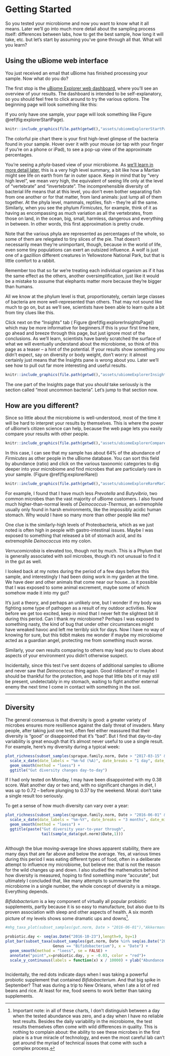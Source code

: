 # Getting Started {#Start}

So you tested your microbiome and now you want to know what it all means. Later we'll go into much more detail about the sampling process itself: differences between labs, how to get the best sample, how long it will take, etc. but let's start by assuming you've gone through all that. What will you learn?

## Using the uBiome web interface

You just received an email that uBiome has finished processing your sample. Now what do you do?

The first stop is the [uBiome Explorer web dashboard](http://explorer.ubiome.com/), where you'll see an overview of your results. The dashboard is intended to be self-explanatory, so you should feel free to click around to try the various options. The beginning page will look something like this:


If you only have one sample, your page will look something like Figure \@ref(fig:explorerStartPage).

```r
knitr::include_graphics(file.path(getwd(),"assets/ubiomeExplorerStartPageMar29Sample.jpg"))

```

The colorful pie chart there is your first high-level glimpse of the bacteria found in your sample. Hover over it with your mouse (or tap with your finger if you’re on a phone or iPad), to see a pop-up view of the approximate percentages.

You’re seeing a _phyla_-based view of your microbiome. As [we'll learn in more detail later](#science), this is a very high level summary, a bit like how a Martian might see life on earth from far in outer space. Keep in mind that by “very high level”, we mean _very_ high, the equivalent of seeing life only at the level of “vertebrate” and “invertebrate”. The incomprehensible diversity of bacterial life means that at this level, you don’t even bother separating fish from one another or for that matter, from land animals: just lump all of them together. At the phyla level, mammals, reptiles, fish – they’re all the same. Similarly, when you see the phylum _Firmicutes_, for example, think of it as having as encompassing as much variation as all the vertebrates, from those on land, in the ocean, big, small, harmless, dangerous and everything in between. In other words, this first approximation is pretty crude.

Note that the various phyla are represented as percentages of the whole, so some of them are relegated to tiny slices of the pie. That doesn’t necessarily mean they’re unimportant, though, because in the world of life, even some tiny populations can exert an outsized influence. A wolf is just one of a gazillion different creatures in Yellowstone National Park, but that is little comfort to a rabbit.

Remember too that so far we're treating each individual organism as if it has the same effect as the others, another oversimplification, just like it would be a mistake to assume that elephants matter more because they’re bigger than humans.

All we know at the phylum level is that, proportionately, certain large classes of bacteria are more well-represented than others. That may not sound like much to go on, but as we’ll see, scientists have been able to learn quite a bit from tiny clues like this.

Click next on the "Insights" tab ( Figure \@ref(fig:explorerInsightsPage)) which may be more informative for beginners.If this is your first time here, go ahead and breeze through this page, but just ignore most of the conclusions. As we'll learn, scientists have barely scratched the surface of what we will eventually understand about the microbiome, so think of this page as a teaser -- a hint of the potential. If your results show something you didn't expect, say on diversity or body weight, don't worry: it almost certainly just means that the Insights pane is wrong about you. Later we'll see how to pull out far more interesting and useful results.

```r
knitr::include_graphics(file.path(getwd(),"assets/ubiomeExplorerInsightsPageMar29.jpg"))
```

The one part of the Insights page that you _should_ take seriously is the section called "most uncommon bacteria". Let's jump to that section now.

## How are you different?

Since so little about the microbiome is well-understood, most of the time it will be hard to interpret your results by themselves. This is where the power of uBiome's citizen science can help, because the web page lets you easily compare your results with other people.  

```r
knitr::include_graphics(file.path(getwd(),"assets/ubiomeExplorerCompareMar29.jpg"))
```


In this case, I can see that my sample has about 64% of the abundance of _Firmicutes_ as other people in the uBiome database. You can sort this field by abundance (ratio) and click on the various taxonomic categories to dig deeper into your microbiome and find microbes that are particularly rare in your sample. (Figure \@ref(fig:explorerRare))

```r
knitr::include_graphics(file.path(getwd(),"assets/ubiomeExploreRareMar29.jpg"))
```

For example, I found that I have much less _Prevotella_ and _Butyvibrio_, two common microbes than the vast majority of uBiome customers.  I also found much higher-than-normal levels of _Deinococcus-Thermus_, an extremophile usually only found in harsh environments, like the impossibly acidic human stomach. Why would I have so many more than other people like me?

One clue is the similarly-high levels of Proteobacteria, which as we just noted is often high in people with gastro-intestinal issues. Maybe I was exposed to something that released a bit of stomach acid, and its extremophile _Deinococcus_ into my colon.

_Verrucomicrobia_ is elevated too, though not by much. This is a Phylum that is generally associated with soil microbes, though it's not unusual to find it in the gut as well.

I looked back at my notes during the period of a few days before this sample, and interestingly I had been doing work in my garden at the time. We have deer and other animals that come near our house...is it possible that I was exposed to some animal excrement, maybe some of which somehow made it into my gut?

It's just a theory, and perhaps an unlikely one, but I wonder if my body was fighting some type of pathogen as a result of my outdoor activities. Now before we get too excited, keep in mind that I never felt the slightest bit ill during this period. Can I thank my microbiome? Perhaps I was exposed to something nasty, the kind of bug that under other circumstances might have wreaked havoc and left me terribly sick for days. Now I have no way of knowing for sure, but this tidbit makes me wonder if maybe my microbiome acted as a guardian angel, protecting me from something much worse.

Similarly, your own results comparing to others may lead you to clues about aspects of your environment you didn't otherwise suspect.

Incidentally, since this test I've sent dozens of additional samples to uBiome and never saw that _Deinococcus_ thing again. Good riddance? or maybe I should be thankful for the protection, and hope that little bits of it may still be present, undetectably in my stomach, waiting to fight another external enemy the next time I come in contact with something in the soil.

---

[^1]: De Filippo, Carlotta, Duccio Cavalieri, Monica Di Paola, Matteo Ramazzotti, Jean Baptiste Poullet, Sebastien Massart, Silvia Collini, Giuseppe Pieraccini, and Paolo Lionetti. 2010. “Impact of Diet in Shaping Gut Microbiota Revealed by a Comparative Study in Children from Europe and Rural Africa.” _Proceedings of the National Academy of Sciences of the United States of America_ 107 \(33\): 14691–96. doi:10.1073/pnas.1005963107.

## Diversity

The general consensus is that diversity is good: a greater variety of microbes ensures more resillience against the daily threat of invaders. Many people, after taking just one test, often feel either reassured that their diversity is "good" or disappointed that it's "bad". But I find that day-to-day variability is great enough that it's almost never useful to use a single result. For example, here's my diversity during a typical week:


```r
plot_richness(subset_samples(sprague.family.norm, Date > "2017-03-15" & Date < "2017-03-27" & Site == "gut"), measures=c("InvSimpson"),x = "Date") +
  scale_x_date(date_labels = "%m-%d (%A)", date_breaks = "1 day", date_minor_breaks = "1 day") +
  geom_smooth(method = "loess") + 
  ggtitle("Gut diversity changes day-to-day")
```

If I had only tested on Monday, I may have been disappointed with my 0.38 score. Wait another day or two and, with no significant changes in diet, I was up to 0.72 -- before plunging to 0.37 by the weekend. Moral: don't take a single result too seriously.

To get a sense of how much diversity can vary over a year:

```r
plot_richness(subset_samples(sprague.family.norm, Date > "2016-06-01" & Site == "gut" & Reads > 10000), measures=c("InvSimpson"), x = "Date") +
  scale_x_date(date_labels = "%m-%Y", date_breaks = "3 months", date_minor_breaks = "1 month") +
  geom_smooth(method = "loess") + 
  ggtitle(paste("Gut diversity year-to-year through",
                tail(sample_data(gut.norm)$Date,1)))
  
```

Although the blue moving-average line shows apparent stability, there are many days that are far above and below the average. Yes, at various times during this period I was eating different types of food, often in a deliberate attempt to influence my microbiome, but believe me: that is not the reason for the wild changes up and down. I also studied the mathematics behind how diversity is measured, hoping to find something more "accurate", but ultimately I concluded that, like many attempts to summarize the microbiome in a single number, the whole concept of diversity is a mirage. Everything depends.


_Bifidobacterium_ is a key component of virtually all popular probiotic supplements, partly because it is so easy to manufacture, but also due to its proven association with sleep and other aspects of health. A six month picture of my levels shows some dramatic ups and downs^[Important note: in all of these charts, I don't distinguish between a day when the tested abundance was zero, and a day when I have no reliable test results. Besides the daily variability in the microbiome, the test results themselves often come with wild differences in quality. This is nothing to complain about: the ability to see these microbes in the first place is a true miracle of technology, and even the most careful lab can't get around the myriad of technical issues that come with such a complex process.
].

```r
#mhg_taxa_plot(subset_samples(gut.norm, Date > "2016-06-01"),"Akkermansia")

probiotic.day <- seq(as.Date("2016-10-23"),length=9, by=1)
plot_bar(subset_taxa(subset_samples(gut.norm, Date %in% seq(as.Date("2016-07-01"), length = 180, by = 1)),
                     Genus == "Bifidobacterium"), x = "Date") + 
  geom_smooth(method = "loess", se = FALSE) +
  annotate("point",x=probiotic.day, y = -0.03, color = "red")+
  scale_y_continuous(labels = function(x) x / 10000) + ylab("Abundance (%)") + ggtitle("Bifidobacterium")
  
```

Incidentally, the red dots indicate days when I was taking a powerful probiotic supplement that contained _Bifidobacterium_. And that big spike in September? That was during a trip to New Orleans, when I ate a lot of red beans and rice.  At least for me, food seems to work better than taking supplements.

